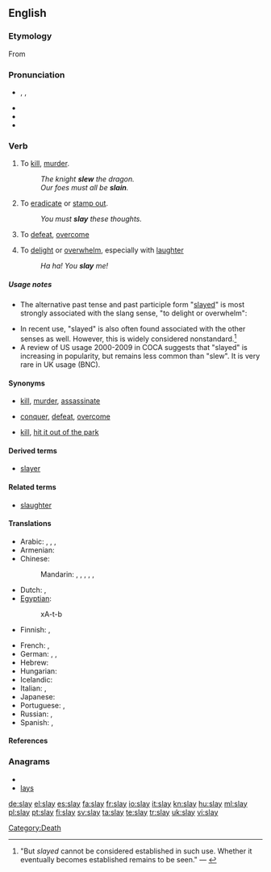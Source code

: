 ==English==

===Etymology===
From {{etyl|ang}} {{term|lang=ang|slēan}}

===Pronunciation===
* {{enPR|slā}}, {{IPA|/sleɪ/}}, {{SAMPA|/sleI/}}
* {{audio|En-us-slay.ogg|Audio (US)}}
* {{rhymes|eɪ}}
* {{homophones|sleigh|sley}}

===Verb===
{{en-verb|slays|slaying|'''[[slew]]''' or '''[[slayed]]'''|'''[[slain]]''' or '''[[slayed]]'''}}

# {{context|now|_|literary}} To [[kill]], [[murder]].
#: ''The knight '''slew''' the dragon.''
#: ''Our foes must all be '''slain'''.''
# {{literary}} To [[eradicate]] or [[stamp out]].
#: ''You must '''slay''' these thoughts.''
# {{rfv-sense}} {{by extension}} To [[defeat]], [[overcome]]
# {{slang}} To [[delight]] or [[overwhelm]], especially with [[laughter]]
#: ''Ha ha!  You '''slay''' me!''

=====Usage notes=====
* The alternative past tense and past participle form "[[slayed]]" is most strongly associated with the slang sense, "to delight or overwhelm":
*: {{quote-book|i2=*::|1929|Harry Charles Witwer|Yes Man's Land|url=http://books.google.com/books?id=3K1EAAAAIAAJ|page=254
|passage="Cutey, you '''slayed''' me !" grins Jackie, working fast. "I guess that's what made the rest of 'em look so bad — you was so good!"}}
* In recent use, "slayed" is also often found associated with the other senses as well.  However, this is widely considered nonstandard.<ref>"But ''slayed'' cannot be considered established in such use.  Whether it eventually becomes established remains to be seen." — {{reference-book|title=Merriam-Webster's Dictionary of English Usage|url=http://books.google.com/books?id=2yJusP0vrdgC&pg=PA853&dq=%2Bslayed|id=ISBN 0877791325|author=Merriam-Webster Publishing Co.|pages=853|chapter=slay|year=1994}}</ref>
* A review of US usage 2000-2009 in COCA suggests that "slayed" is increasing in popularity, but remains less common than "slew". It is very rare in UK usage (BNC).

====Synonyms====
* {{sense|to kill, murder}} [[kill]], [[murder]], [[assassinate]]
* {{sense|to defeat, overcome}} [[conquer]], [[defeat]], [[overcome]]
* {{sense|to overwhelm or delight}} [[kill]], [[hit it out of the park]]

====Derived terms====
* [[slayer]]

====Related terms====
* [[slaughter]]

====Translations====
{{trans-top|to kill, murder}}
* Arabic: {{t-|ar|ذبح|tr=dhabaHa}},  {{t|ar|فطس|tr=faTTasa}},  {{t|ar|أزهق|alt=أَزهق|tr='azhaqa}},  {{t+|ar|قتل|tr=qatala}}
* Armenian: {{t-|hy|սպանել|tr=spanel}}
* Chinese:
*: Mandarin: {{t-|cmn|殺|sc=Hani}},  {{t-|cmn|杀|tr=shā|sc=Hani}}, {{t-|cmn|謀殺|sc=Hani}},  {{t-|cmn|谋杀|tr=móushā|sc=Hani}},  {{t|cmn|殘殺|sc=Hani}},  {{t|cmn|残杀|tr=cánshā|sc=Hani}}
* Dutch: {{t+|nl|doden}}, {{t+|nl|vermoorden}}
* [[Egyptian]]: {{tø|egy|ḫȝtb|alt=ḫtb|sc=Egyp}}
*: <hiero>xA-t-b</hiero>
* Finnish: {{t+|fi|tappaa}}, {{t+|fi|surmata}}
{{trans-mid}}
* French: {{t+|fr|tuer}}, {{t+|fr|assassiner}}
* German: {{t+|de|töten}},  {{t+|de|umbringen}},  {{t+|de|ermorden}}
* Hebrew: {{t+|he|רצח|tr=ratzákh}}
* Hungarian: {{t+|hu|öl}}
* Icelandic: {{t+|is|bana}}
* Italian: {{t+|it|uccidere}}, {{t-|it|assassinare}}
* Japanese: {{t+|ja|殺す|tr=korosu}}
* Portuguese: {{t+|pt|matar}}, {{t+|pt|assassinar}}
* Russian: {{qualifier|perfective}} {{t+|ru|убить|tr=ubít’}},  {{qualifier|imperfective}} {{t+|ru|убивать|tr=ubivát’}}
* Spanish: {{t+|es|matar}}, {{t+|es|asesinar}}
{{trans-bottom}}

====References====
<references/>

===Anagrams===
* {{alphagram|alsy}}
* [[lays#English|lays]]

[[Category:Death]]

[[de:slay]]
[[el:slay]]
[[es:slay]]
[[fa:slay]]
[[fr:slay]]
[[io:slay]]
[[it:slay]]
[[kn:slay]]
[[hu:slay]]
[[ml:slay]]
[[pl:slay]]
[[pt:slay]]
[[fi:slay]]
[[sv:slay]]
[[ta:slay]]
[[te:slay]]
[[tr:slay]]
[[uk:slay]]
[[vi:slay]]